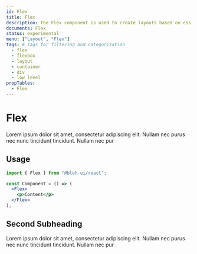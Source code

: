 ```yaml
---
id: Flex
title: Flex
description: the Flex component is used to create layouts based on css display flex
documents: Flex
status: experimental
menu: ["Layout", "Flex"]
tags: # Tags for filtering and categorization
  - flex
  - flexbox
  - layout
  - container
  - div
  - low level
propTables:
  - Flex
---
```


# Flex

Lorem ipsum dolor sit amet, consectetur adipiscing elit. Nullam nec purus nec nunc tincidunt tincidunt. Nullam nec pur

## Usage

```jsx
import { Flex } from "@bleh-ui/react";

const Component = () => (
  <Flex>
    <p>Content</p>
  </Flex>
);
```

## Second Subheading

Lorem ipsum dolor sit amet, consectetur adipiscing elit. Nullam nec purus nec nunc tincidunt tincidunt. Nullam nec pur
